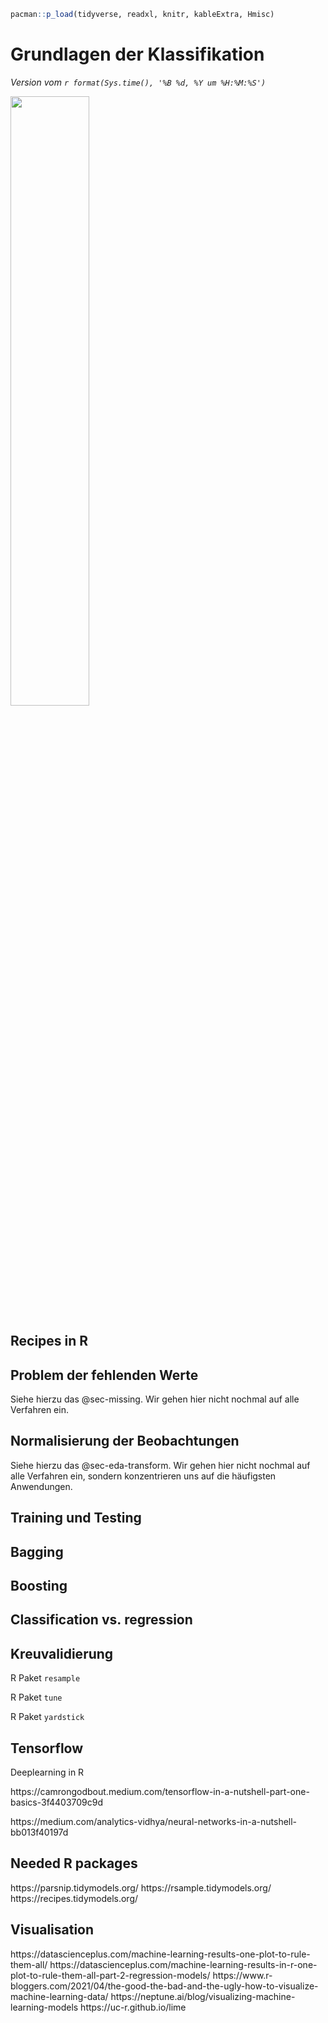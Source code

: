 ```r
pacman::p_load(tidyverse, readxl, knitr, kableExtra, Hmisc)
```

# Grundlagen der Klassifikation {#sec-class-basic}

*Version vom `r format(Sys.time(), '%B %d, %Y um %H:%M:%S')`*

![](images/caution.png){fig-align="center" width="50%"}

## Recipes in R

## Problem der fehlenden Werte

Siehe hierzu das @sec-missing. Wir gehen hier nicht nochmal auf alle Verfahren ein.

## Normalisierung der Beobachtungen

Siehe hierzu das @sec-eda-transform. Wir gehen hier nicht nochmal auf alle Verfahren ein, sondern konzentrieren uns auf die häufigsten Anwendungen.

## Training und Testing

## Bagging

## Boosting

## Classification vs. regression

## Kreuvalidierung

R Paket `resample`

R Paket `tune`

R Paket `yardstick`

## Tensorflow

Deeplearning in R

https://camrongodbout.medium.com/tensorflow-in-a-nutshell-part-one-basics-3f4403709c9d

https://medium.com/analytics-vidhya/neural-networks-in-a-nutshell-bb013f40197d

## Needed R packages

https://parsnip.tidymodels.org/ https://rsample.tidymodels.org/ https://recipes.tidymodels.org/

## Visualisation

https://datascienceplus.com/machine-learning-results-one-plot-to-rule-them-all/ https://datascienceplus.com/machine-learning-results-in-r-one-plot-to-rule-them-all-part-2-regression-models/ https://www.r-bloggers.com/2021/04/the-good-the-bad-and-the-ugly-how-to-visualize-machine-learning-data/ https://neptune.ai/blog/visualizing-machine-learning-models https://uc-r.github.io/lime
